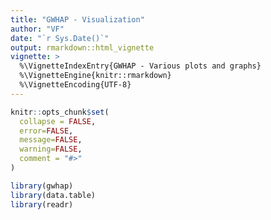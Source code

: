 ```yaml
---
title: "GWHAP - Visualization"
author: "VF"
date: "`r Sys.Date()`"
output: rmarkdown::html_vignette
vignette: >
  %\VignetteIndexEntry{GWHAP - Various plots and graphs}
  %\VignetteEngine{knitr::rmarkdown}
  %\VignetteEncoding{UTF-8}
---
```


```r
knitr::opts_chunk$set(
  collapse = FALSE,
  error=FALSE,
  message=FALSE,
  warning=FALSE,
  comment = "#>"
)
```
```r
library(gwhap)
library(data.table)
library(readr)
```
